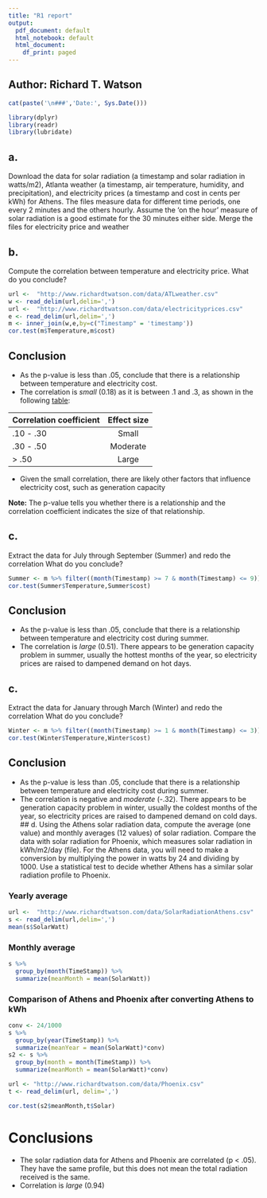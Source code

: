 ```yaml
---
title: "R1 report"
output:
  pdf_document: default
  html_notebook: default
  html_document:
    df_print: paged
---
```


## Author: Richard T. Watson
```r
cat(paste('\n###','Date:', Sys.Date()))
```

```r
library(dplyr)
library(readr)
library(lubridate)
```

## a.
Download the data for solar radiation (a timestamp and solar radiation in watts/m2), Atlanta weather (a timestamp, air temperature, humidity, and precipitation), and electricity prices (a timestamp and cost in cents per kWh) for Athens. The files measure data for different time periods, one every 2 minutes and the others hourly. Assume the 'on the hour' measure of solar radiation is a good estimate for the 30 minutes either side.
Merge the files for electricity price and weather

## b.
Compute the correlation between temperature and electricity price. What do you conclude?

```r
url <-  "http://www.richardtwatson.com/data/ATLweather.csv"
w <- read_delim(url,delim=',')
url <-  "http://www.richardtwatson.com/data/electricityprices.csv"
e <- read_delim(url,delim=',')
m <- inner_join(w,e,by=c("Timestamp" = 'timestamp'))
cor.test(m$Temperature,m$cost)
```

## Conclusion
* As the p-value is less than .05, conclude that there is a relationship between temperature and electricity cost.
* The correlation is *small* (0.18) as it is between .1 and .3, as shown in the following [table](https://en.wikipedia.org/wiki/Effect_size):

| Correlation coefficient | Effect size | 
|-------------------------|:-----------:|
| .10 - .30               |    Small    |
| .30 - .50               |   Moderate  |
| > .50                   |    Large    |

* Given the small correlation, there are likely other factors that influence electricity cost, such as generation capacity

**Note:** The p-value tells you whether there is a relationship and the correlation coefficient indicates the size of that relationship.

## c.
Extract the data for July through September (Summer) and redo the correlation What do you conclude?

```r
Summer <- m %>% filter((month(Timestamp) >= 7 & month(Timestamp) <= 9))
cor.test(Summer$Temperature,Summer$cost)
```
## Conclusion
* As the p-value is less than .05, conclude that there is a relationship between temperature and electricity cost during summer.
* The correlation is  *large* (0.51).
There appears to be generation capacity problem in summer, usually the hottest months of the year, so electricity prices are raised to dampened demand on hot days.

## c.
Extract the data for January through March (Winter) and redo the correlation What do you conclude?

```r
Winter <- m %>% filter((month(Timestamp) >= 1 & month(Timestamp) <= 3))
cor.test(Winter$Temperature,Winter$cost)
```
## Conclusion
* As the p-value is less than .05, conclude that there is a relationship between temperature and electricity cost during summer.
* The correlation is negative and *moderate* (-.32).
There appears to be generation capacity problem in winter, usually the coldest months of the year, so electricity prices are raised to dampened demand on cold days.
## d.
Using the Athens solar radiation data, compute the average (one value) and monthly averages (12 values) of solar radiation. Compare the data with solar radiation for Phoenix, which measures solar radiation in kWh/m2/day (file). For the Athens data, you will need to make a conversion by multiplying the power in watts by 24 and dividing by 1000. Use a statistical test to decide whether Athens has a similar solar radiation profile to Phoenix.

### Yearly average

```r
url <-  "http://www.richardtwatson.com/data/SolarRadiationAthens.csv"
s <- read_delim(url,delim=',')
mean(s$SolarWatt)
```

### Monthly average

```r
s %>% 
  group_by(month(TimeStamp)) %>% 
  summarize(meanMonth = mean(SolarWatt))
```

### Comparison of Athens and Phoenix after converting Athens to kWh
```r
conv <- 24/1000
s %>% 
  group_by(year(TimeStamp)) %>% 
  summarize(meanYear = mean(SolarWatt)*conv)
s2 <- s %>% 
  group_by(month = month(TimeStamp)) %>% 
  summarize(meanMonth = mean(SolarWatt)*conv)

url <- "http://www.richardtwatson.com/data/Phoenix.csv"
t <- read_delim(url, delim=',')

cor.test(s2$meanMonth,t$Solar)
```

# Conclusions
* The solar radiation data for Athens and Phoenix are correlated (p < .05). They have the same profile, but this does not mean the total radiation received is the same.
* Correlation is *large* (0.94)


